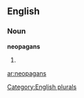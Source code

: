 ==English==

===Noun===
'''neopagans'''

# {{plural of|[[neopagan]]}}

[[Category:English plurals]]

[[ar:neopagans]]